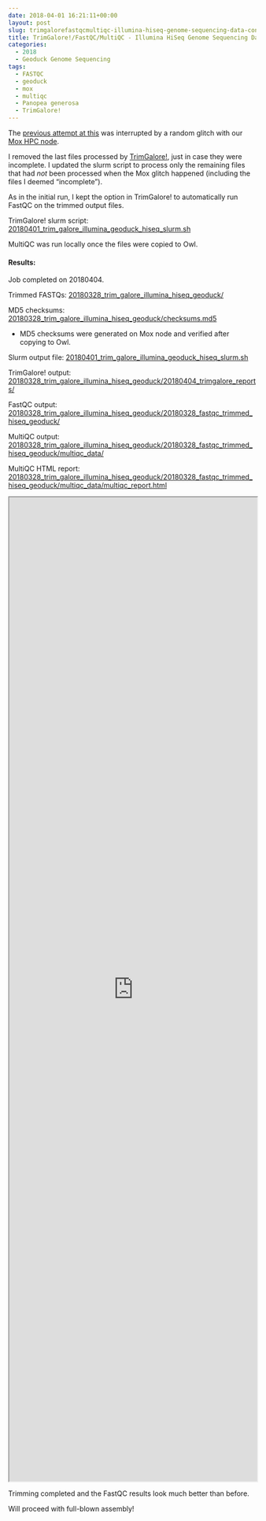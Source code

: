 ```yaml
---
date: 2018-04-01 16:21:11+00:00
layout: post
slug: trimgalorefastqcmultiqc-illumina-hiseq-genome-sequencing-data-continued
title: TrimGalore!/FastQC/MultiQC - Illumina HiSeq Genome Sequencing Data Continued
categories:
  - 2018
  - Geoduck Genome Sequencing
tags:
  - FASTQC
  - geoduck
  - mox
  - multiqc
  - Panopea generosa
  - TrimGalore!
---
```


The [previous attempt at this](https://robertslab.github.io/sams-notebook/2018/03/28/trimgalorefastqcmultiqc-illumina-hiseq-genome-sequencing-data.html) was interrupted by a random glitch with our [Mox HPC node](https://github.com/RobertsLab/hyak_mox/wiki).

I removed the last files processed by [TrimGalore!](https://github.com/FelixKrueger/TrimGalore), just in case they were incomplete. I updated the slurm script to process only the remaining files that had _not_ been processed when the Mox glitch happened (including the files I deemed "incomplete").

As in the initial run, I kept the option in TrimGalore! to automatically run FastQC on the trimmed output files.

TrimGalore! slurm script: [20180401_trim_galore_illumina_geoduck_hiseq_slurm.sh](https://owl.fish.washington.edu/Athaliana/20180328_trim_galore_illumina_hiseq_geoduck/20180401_trim_galore_illumina_geoduck_hiseq_slurm.sh)

MultiQC was run locally once the files were copied to Owl.



#### Results:



Job completed on 20180404.

Trimmed FASTQs: [20180328_trim_galore_illumina_hiseq_geoduck/](https://owl.fish.washington.edu/Athaliana/20180328_trim_galore_illumina_hiseq_geoduck/)

MD5 checksums: [20180328_trim_galore_illumina_hiseq_geoduck/checksums.md5](https://owl.fish.washington.edu/Athaliana/20180328_trim_galore_illumina_hiseq_geoduck/checksums.md5)





  * MD5 checksums were generated on Mox node and verified after copying to Owl.



Slurm output file: [20180401_trim_galore_illumina_geoduck_hiseq_slurm.sh](https://owl.fish.washington.edu/Athaliana/20180328_trim_galore_illumina_hiseq_geoduck/20180401_trim_galore_illumina_geoduck_hiseq_slurm.sh)

TrimGalore! output: [20180328_trim_galore_illumina_hiseq_geoduck/20180404_trimgalore_reports/](https://owl.fish.washington.edu/Athaliana/20180328_trim_galore_illumina_hiseq_geoduck/20180404_trimgalore_reports/)

FastQC output: [20180328_trim_galore_illumina_hiseq_geoduck/20180328_fastqc_trimmed_hiseq_geoduck/](https://owl.fish.washington.edu/Athaliana/20180328_trim_galore_illumina_hiseq_geoduck/20180328_fastqc_trimmed_hiseq_geoduck/)

MultiQC output: [20180328_trim_galore_illumina_hiseq_geoduck/20180328_fastqc_trimmed_hiseq_geoduck/multiqc_data/](https://owl.fish.washington.edu/Athaliana/20180328_trim_galore_illumina_hiseq_geoduck/20180328_fastqc_trimmed_hiseq_geoduck/multiqc_data/)

MultiQC HTML report: [20180328_trim_galore_illumina_hiseq_geoduck/20180328_fastqc_trimmed_hiseq_geoduck/multiqc_data/multiqc_report.html](https://owl.fish.washington.edu/Athaliana/20180328_trim_galore_illumina_hiseq_geoduck/20180328_fastqc_trimmed_hiseq_geoduck/multiqc_data/multiqc_report.html)

<iframe src="https://owl.fish.washington.edu/Athaliana/20180328_trim_galore_illumina_hiseq_geoduck/20180328_fastqc_trimmed_hiseq_geoduck/multiqc_data/multiqc_report.html" width="100%" height="2000" scrolling="yes"></iframe>

Trimming completed and the FastQC results look much better than before.

Will proceed with full-blown assembly!
